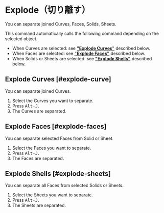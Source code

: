 
# Explode（切り離す）

<Reference shortcut="Alt-J" command="Explode" button="" />

You can separate joined Curves, Faces, Solids, Sheets.

This command automatically calls the following command depending on the selected object.
- When Curves are selected: see [**"Explode Curves"**](#explode-curve) described below.
- When Faces are selected: see [**"Explode Faces"**](#explode-faces) described below.
- When Solids or Sheets are selected: see [**"Explode Shells"**](#explode-sheets) described below.

## Explode Curves [#explode-curve]

You can separate joined Curves.

1. Select the Curves you want to separate.
2. Press <kbd>Alt-J</kbd>.
3. The Curves are separated.

## Explode Faces [#explode-faces]

You can separate selected Faces from Solid or Sheet.

1. Select the Faces you want to separate.
2. Press <kbd>Alt-J</kbd>.
3. The Faces are separated.

## Explode Shells [#explode-sheets]

You can separate all Faces from selected Solids or Sheets.

1. Select the Sheets you want to separate.
2. Press <kbd>Alt-J</kbd>.
3. The Sheets are separated.





